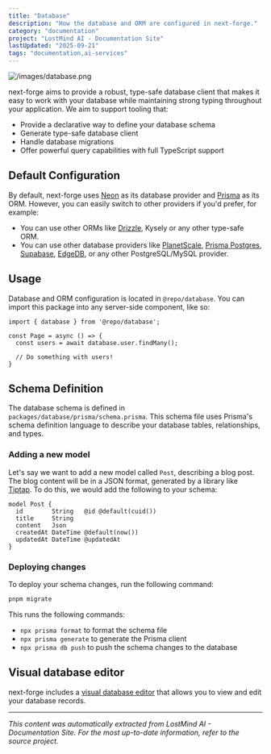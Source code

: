 ```yaml
---
title: "Database"
description: "How the database and ORM are configured in next-forge."
category: "documentation"
project: "LostMind AI - Documentation Site"
lastUpdated: "2025-09-21"
tags: "documentation,ai-services"
---
```


![/images/database.png](/images/database.png)

next-forge aims to provide a robust, type-safe database client that makes it easy to work with your database while maintaining strong typing throughout your application. We aim to support tooling that:

- Provide a declarative way to define your database schema
- Generate type-safe database client
- Handle database migrations
- Offer powerful query capabilities with full TypeScript support

## Default Configuration

By default, next-forge uses [Neon](https://neon.tech) as its database provider and [Prisma](https://prisma.io) as its ORM. However, you can easily switch to other providers if you'd prefer, for example:

- You can use other ORMs like [Drizzle](/migrations/database/drizzle), Kysely or any other type-safe ORM.
- You can use other database providers like [PlanetScale](/migrations/database/planetscale), [Prisma Postgres](/migrations/database/prisma-postgres), [Supabase](/migrations/database/supabase), [EdgeDB](/migrations/database/edgedb), or any other PostgreSQL/MySQL provider.

## Usage

Database and ORM configuration is located in `@repo/database`. You can import this package into any server-side component, like so:

```tsx title="page.tsx {1,4}"
import { database } from '@repo/database';

const Page = async () => {
  const users = await database.user.findMany();

  // Do something with users!
}
```

## Schema Definition

The database schema is defined in `packages/database/prisma/schema.prisma`. This schema file uses Prisma's schema definition language to describe your database tables, relationships, and types.

### Adding a new model

Let's say we want to add a new model called `Post`, describing a blog post. The blog content will be in a JSON format, generated by a library like [Tiptap](https://tiptap.dev/). To do this, we would add the following to your schema:

```prisma title="packages/database/prisma/schema.prisma {1-7}"
model Post {
  id        String   @id @default(cuid())
  title     String
  content   Json
  createdAt DateTime @default(now())
  updatedAt DateTime @updatedAt
}
```

### Deploying changes

To deploy your schema changes, run the following command:

```sh title="Terminal"
pnpm migrate
```

This runs the following commands:

- `npx prisma format` to format the schema file
- `npx prisma generate` to generate the Prisma client
- `npx prisma db push` to push the schema changes to the database

## Visual database editor

next-forge includes a [visual database editor](/apps/studio) that allows you to view and edit your database records.


---
*This content was automatically extracted from LostMind AI - Documentation Site. For the most up-to-date information, refer to the source project.*
